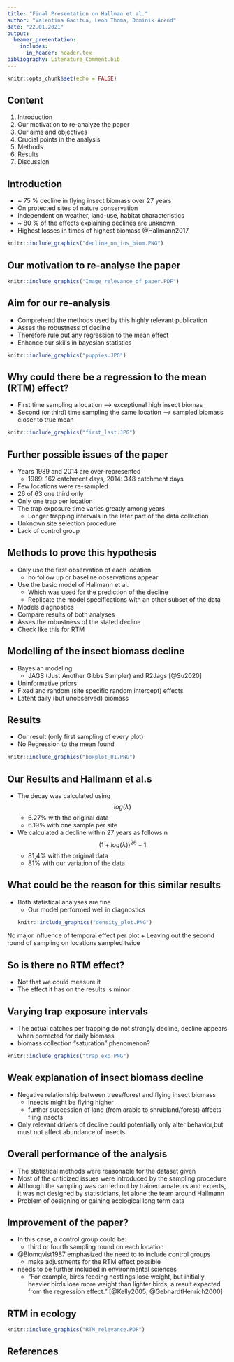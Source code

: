 ```yaml
---
title: "Final Presentation on Hallman et al."
author: "Valentina Gacitua, Leon Thoma, Dominik Arend"
date: "22.01.2021"
output:
  beamer_presentation:
    includes:
      in_header: header.tex
bibliography: Literature_Comment.bib
---
```


```r
knitr::opts_chunk$set(echo = FALSE)
```

## Content
1. Introduction
2. Our motivation to re-analyze the paper
3. Our aims and objectives
4. Crucial points in the analysis
5. Methods
6. Results
7. Discussion

## Introduction
* ~ 75 % decline in flying insect biomass over 27 years
* On protected sites of nature conservation
* Independent on weather, land-use, habitat characteristics
* ~ 80 % of the effects explaining declines are unknown
* Highest losses in times of highest biomass
@Hallmann2017

```r
knitr::include_graphics("decline_on_ins_biom.PNG")
```

## Our motivation to re-analyse the paper

```r
knitr::include_graphics("Image_relevance_of_paper.PDF")
```

## Aim for our re-analysis
* Comprehend the methods used by this highly relevant publication
* Asses the robustness of decline
* Therefore rule out any regression to the mean effect
* Enhance our skills in bayesian statistics
```r
knitr::include_graphics("puppies.JPG")
```

## Why could there be a regression to the mean (RTM) effect?
* First time sampling a location --> exceptional high insect biomas
* Second (or third) time sampling the same location --> sampled biomass closer to true mean
```r
knitr::include_graphics("first_last.JPG")
```


## Further possible issues of the paper
* Years 1989 and 2014 are over-represented
  + 1989: 162 catchment days, 2014: 348 catchment days
* Few locations were re-sampled
 + 26 of 63 one third only
* Only one trap per location
* The trap exposure time varies greatly among years
  + Longer trapping intervals in the later part of the data collection
* Unknown site selection procedure
* Lack of control group

## Methods to prove this hypothesis
* Only use the first observation of each location
  + no follow up or baseline observations appear
* Use the basic model of Hallmann et al.
  + Which was used for the prediction of the decline
  + Replicate the model specifications with an other subset of the data
* Models diagnostics
* Compare results of both analyses
* Asses the robustness of the stated decline
* Check like this for RTM

## Modelling of the insect biomass decline
* Bayesian modeling
  + JAGS (Just Another Gibbs Sampler) and R2Jags [@Su2020]
* Uninformative priors
* Fixed and random (site specific random intercept) effects
* Latent daily (but unobserved) biomass

## Results
* Our result (only first sampling of every plot)
* No Regression to the mean found
```r
knitr::include_graphics("boxplot_01.PNG")
```

## Our Results and Hallmann et al.s
* The decay was calculated using $$log{(\lambda)} $$
    + 6.27% with the original data
    + 6.19% with one sample per site
* We calculated a decline within 27 years as follows n $$(1+log{(\lambda)})^{26} - 1 $$
  + 81,4% with the original data
  + 81% with our variation of the data 

## What could be the reason for this similar results
* Both statistical analyses are fine
  + Our model performed well in diagnostics
```r
knitr::include_graphics("density_plot.PNG")
```

No major influence of temporal effect per plot
  + Leaving out the second round of sampling on locations sampled twice

## So is there no RTM effect?
* Not that we could measure it
* The effect it has on the results is minor


## Varying trap exposure intervals
* The actual catches per trapping do not strongly decline, decline appears when corrected for daily biomass
* biomass collection "saturation" phenomenon?
```r
knitr::include_graphics("trap_exp.PNG")
```

## Weak explanation of insect biomass decline
* Negative relationship between trees/forest and flying insect biomass
  + Insects might be flying higher
  + further succession of land (from arable to shrubland/forest) affects fling insects
* Only relevant drivers of decline could potentially only alter behavior,but must not affect abundance of insects


## Overall performance of the analysis
* The statistical methods were reasonable for the dataset given
* Most of the criticized issues were introduced by the sampling procedure
* Although the sampling was carried out by trained amateurs and experts, it was not designed by statisticians, let alone the team around Hallmann
* Problem of designing or gaining ecological long term data

## Improvement of the paper? 
* In this case, a control group could be:
  + third or fourth sampling round on each location

* @Blomqvist1987 emphasized the need to to include control groups
  + make adjustments for the RTM effect possible

* needs to be further included in environmental sciences
  + "For example, birds feeding nestlings lose weight, but initially heavier birds lose more weight than lighter birds, a result expected from the regression effect." [@Kelly2005; @GebhardtHenrich2000]

## RTM in ecology

```r
knitr::include_graphics("RTM_relevance.PDF")
```
## References
\footnotesize

